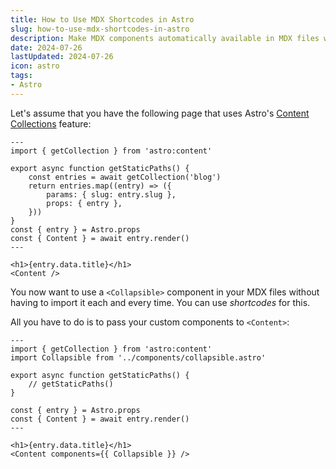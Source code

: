 ```yaml
---
title: How to Use MDX Shortcodes in Astro
slug: how-to-use-mdx-shortcodes-in-astro
description: Make MDX components automatically available in MDX files without importing them each time.
date: 2024-07-26
lastUpdated: 2024-07-26
icon: astro
tags:
- Astro
---
```


Let's assume that you have the following page that uses Astro's [Content Collections](https://docs.astro.build/en/guides/content-collections/) feature:

```astro title="src/pages/[...slug].astro"
---
import { getCollection } from 'astro:content'

export async function getStaticPaths() {
	const entries = await getCollection('blog')
	return entries.map((entry) => ({
		params: { slug: entry.slug },
		props: { entry },
	}))
}
const { entry } = Astro.props
const { Content } = await entry.render()
---

<h1>{entry.data.title}</h1>
<Content />
```

You now want to use a `<Collapsible>` component in your MDX files without having to import it each and every time. You can use _shortcodes_ for this.

All you have to do is to pass your custom components to `<Content>`:

```astro title="src/pages/[...slug].astro" {3, 14}
---
import { getCollection } from 'astro:content'
import Collapsible from '../components/collapsible.astro'

export async function getStaticPaths() {
	// getStaticPaths()
}

const { entry } = Astro.props
const { Content } = await entry.render()
---

<h1>{entry.data.title}</h1>
<Content components={{ Collapsible }} />
```
